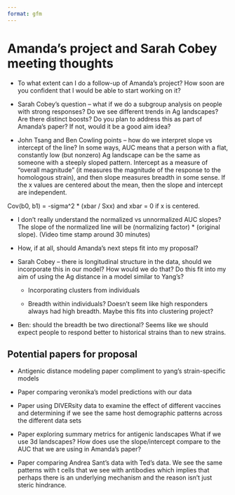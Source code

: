 ```yaml
---
format: gfm
---
```


<!-- This document is generated by NOTES.qmd Edit that instead. -->

# Amanda's project and Sarah Cobey meeting thoughts

* To what extent can I do a follow-up of Amanda's project? How soon are you
confident that I would be able to start working on it?

* Sarah Cobey's question -- what if we do a subgroup analysis on people with
strong responses? Do we see different trends in Ag landscapes? Are there
distinct boosts? Do you plan to address this as part of Amanda's paper?
If not, would it be a good aim idea?

* John Tsang and Ben Cowling points -- how do we interpret slope vs intercept
of the line? In some ways, AUC means that a person with a flat, constantly low
(but nonzero) Ag landscape can be the same as someone with a steeply sloped
pattern. Intercept as a measure of "overall magnitude" (it measures the
magnitude of the response to the homologous strain), and then slope measures
breadth in some sense. If the x values are centered about the mean, then the
slope and intercept are independent.

Cov(b0, b1) = -sigma^2 * (xbar / Sxx) and xbar = 0 if x is centered.

* I don't really understand the normalized vs unnormalized AUC slopes? The
  slope of the normalized line will be (normalizing factor) * (original slope).
  (Video time stamp around 30 minutes)
  
* How, if at all, should Amanda's next steps fit into my proposal?
  
* Sarah Cobey -- there is longitudinal structure in the data, should
  we incorporate this in our model? How would we do that? Do this fit into my
  aim of using the Ag distance in a model similar to Yang's?
  
  - Incorporating clusters from individuals
  
  - Breadth within individuals? Doesn't seem like high responders always had
    high breadth. Maybe this fits into clustering project?

* Ben: should the breadth be two directional? Seems like we should expect
people to respond better to historical strains than to new strains.

## Potential papers for proposal

* Antigenic distance modeling paper compliment to yang's strain-specific models

* Paper comparing veronika's model predictions with our data

* Paper using DIVERsity data to examine the effect of different vaccines and
determining if we see the same host demographic patterns across the 
different data sets

* Paper exploring summary metrics for antigenic landscapes What if we use
3d landscapes? How does use the slope/intercept compare to the AUC that
we are using in Amanda's paper?

* Paper comparing Andrea Sant's data with Ted's data. We see the same 
patterns with t cells that we see with antibodies which implies that
perhaps there is an underlying mechanism and the reason isn't just steric
hindrance.
